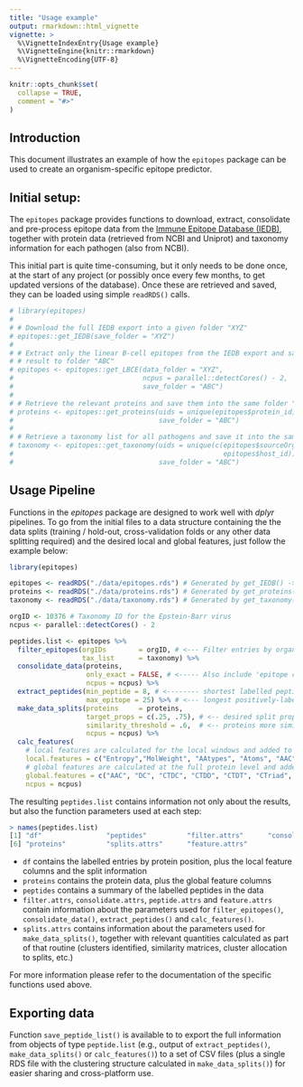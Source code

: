 ```yaml
---
title: "Usage example"
output: rmarkdown::html_vignette
vignette: >
  %\VignetteIndexEntry{Usage example}
  %\VignetteEngine{knitr::rmarkdown}
  %\VignetteEncoding{UTF-8}
---
```


```r
knitr::opts_chunk$set(
  collapse = TRUE,
  comment = "#>"
)
```

## Introduction
This document illustrates an example of how the `epitopes` package can be used 
to create an organism-specific epitope predictor.

## Initial setup:

The `epitopes` package provides functions to download, extract, consolidate and pre-process epitope data from the [Immune Epitope Database (IEDB)](http://www.iedb.org/), together with protein data (retrieved from NCBI and Uniprot) and taxonomy information for each pathogen (also from NCBI).

This initial part is quite time-consuming, but it 
only needs to be done once, at the start of any project (or possibly once every few months, to get updated versions of the database). Once these are retrieved and saved, they can be loaded using simple `readRDS()` calls.

```r
# library(epitopes)
# 
# # Download the full IEDB export into a given folder "XYZ"
# epitopes::get_IEDB(save_folder = "XYZ")
# 
# # Extract only the linear B-cell epitopes from the IEDB export and save the 
# # result to folder "ABC"
# epitopes <- epitopes::get_LBCE(data_folder = "XYZ", 
#                                ncpus = parallel::detectCores() - 2,
#                                save_folder = "ABC")
# 
# # Retrieve the relevant proteins and save them into the same folder "ABC"
# proteins <- epitopes::get_proteins(uids = unique(epitopes$protein_id),
#                                    save_folder = "ABC")
# 
# # Retrieve a taxonomy list for all pathogens and save it into the same folder "ABC"
# taxonomy <- epitopes::get_taxonomy(uids = unique(c(epitopes$sourceOrg_id,
#                                                    epitopes$host_id)),
#                                    save_folder = "ABC")

```

## Usage Pipeline

Functions in the _epitopes_ package are designed to work well with _dplyr_ 
pipelines. To go from the initial files to a data structure containing the the 
data splits (training / hold-out, cross-validation folds or any other data 
splitting required) and the desired local and global features, just follow the 
example below:

```r
library(epitopes)

epitopes <- readRDS("./data/epitopes.rds") # Generated by get_IEDB() -> get_LBCE()
proteins <- readRDS("./data/proteins.rds") # Generated by get_proteins()
taxonomy <- readRDS("./data/taxonomy.rds") # Generated by get_taxonomy()

orgID <- 10376 # Taxonomy ID for the Epstein-Barr virus
ncpus <- parallel::detectCores() - 2

peptides.list <- epitopes %>%
  filter_epitopes(orgIDs        = orgID, # <--- Filter entries by organism ID
                  tax_list      = taxonomy) %>%
  consolidate_data(proteins, 
                   only_exact = FALSE, # <----- Also include 'epitope containing regions'
                   ncpus = ncpus) %>%
  extract_peptides(min_peptide = 8, # <-------- shortest labelled peptide considered (regardles of Class)
                   max_epitope = 25) %>% # <--- longest positively-labelled entry considered
  make_data_splits(proteins     = proteins,
                   target_props = c(.25, .75), # <-- desired split proportions
                   similarity_threshold = .6,  # <-- proteins more similar than this are always placed in the same split.
                   ncpus = ncpus) %>%
  calc_features(
    # local features are calculated for the local windows and added to peptides.list$df
    local.features = c("Entropy","MolWeight", "AAtypes", "Atoms", "AAC", "CTDC", "CTDD", "CTDT", "BLOSUM"), 
    # global features are calculated at the full protein level and added to peptides.list$proteins (needs a data join on df later, before training the models)
    global.features = c("AAC", "DC", "CTDC", "CTDD", "CTDT", "CTriad", "SOCN", "Entropy", "MolWeight", "AAtypes"),
    ncpus = ncpus)
```

The resulting `peptides.list` contains information not only about the results, 
but also the function parameters used at each step:

```r
> names(peptides.list)
[1] "df"                "peptides"          "filter.attrs"      "consolidate.attrs" "peptide.attrs"    
[6] "proteins"          "splits.attrs"      "feature.attrs"
```

- `df` contains the labelled entries by protein position, plus the local feature columns and the split information
- `proteins` contains the protein data, plus the global feature columns
- `peptides` contains a summary of the labelled peptides in the data
- `filter.attrs`, `consolidate.attrs`, `peptide.attrs` and `feature.attrs` contain information about the parameters used for `filter_epitopes()`, `consolidate_data()`, `extract_peptides()` and `calc_features()`.
- `splits.attrs` contains information about the parameters used for `make_data_splits()`, together with relevant quantities calculated as part of that routine (clusters identified, similarity matrices, cluster allocation to splits, etc.)


For more information please refer to the documentation of the specific functions used above.

## Exporting data

Function `save_peptide_list()` is available to to export the full information from objects of type `peptide.list` (e.g., output of `extract_peptides()`, `make_data_splits()` or `calc_features()`) to a set of CSV files (plus a single RDS file with the clustering structure calculated in `make_data_splits()`) for easier sharing and cross-platform use.
